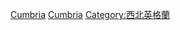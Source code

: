 {{catmore}}
{{Commonscat|Cumbria}}
[[Category:英格蘭的名譽郡|Cumbria]]
[[Category:非都市郡|Cumbria]]
[[Category:西北英格蘭|Category:西北英格蘭]]